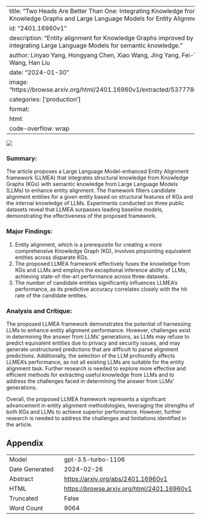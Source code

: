 
---
title: "Two Heads Are Better Than One: Integrating Knowledge from Knowledge Graphs and Large Language Models for Entity Alignment"
id: "2401.16960v1"
description: "Entity alignment for Knowledge Graphs improved by integrating Large Language Models for semantic knowledge."
author: Linyao Yang, Hongyang Chen, Xiao Wang, Jing Yang, Fei-Yue Wang, Han Liu
date: "2024-01-30"
image: "https://browse.arxiv.org/html/2401.16960v1/extracted/5377786/ea.png"
categories: ['production']
format:
  html:
    code-overflow: wrap
---

![](https://browse.arxiv.org/html/2401.16960v1/extracted/5377786/ea.png)

### Summary:
The article proposes a Large Language Model-enhanced Entity Alignment framework (LLMEA) that integrates structural knowledge from Knowledge Graphs (KGs) with semantic knowledge from Large Language Models (LLMs) to enhance entity alignment. The framework filters candidate alignment entities for a given entity based on structural features of KGs and the internal knowledge of LLMs. Experiments conducted on three public datasets reveal that LLMEA surpasses leading baseline models, demonstrating the effectiveness of the proposed framework.

### Major Findings:
1. Entity alignment, which is a prerequisite for creating a more comprehensive Knowledge Graph (KG), involves pinpointing equivalent entities across disparate KGs.
2. The proposed LLMEA framework effectively fuses the knowledge from KGs and LLMs and employs the exceptional inference ability of LLMs, achieving state-of-the-art performance across three datasets.
3. The number of candidate entities significantly influences LLMEA’s performance, as its predictive accuracy correlates closely with the hit rate of the candidate entities.

### Analysis and Critique:
The proposed LLMEA framework demonstrates the potential of harnessing LLMs to enhance entity alignment performance. However, challenges exist in determining the answer from LLMs’ generations, as LLMs may refuse to predict equivalent entities due to privacy and security issues, and may generate unstructured predictions that are difficult to parse alignment predictions. Additionally, the selection of the LLM profoundly affects LLMEA’s performance, as not all existing LLMs are suitable for the entity alignment task. Further research is needed to explore more effective and efficient methods for extracting useful knowledge from LLMs and to address the challenges faced in determining the answer from LLMs’ generations.

Overall, the proposed LLMEA framework represents a significant advancement in entity alignment methodologies, leveraging the strengths of both KGs and LLMs to achieve superior performance. However, further research is needed to address the challenges and limitations identified in the article.

## Appendix

|          |          |
|----------|----------|
| Model     | gpt-3.5-turbo-1106       |
| Date Generated     | 2024-02-26       |
| Abstract | [https://arxiv.org/abs/2401.16960v1](https://arxiv.org/abs/2401.16960v1)        |
| HTML     | [https://browse.arxiv.org/html/2401.16960v1](https://browse.arxiv.org/html/2401.16960v1)       |
| Truncated       | False       |
| Word Count       | 9064       |